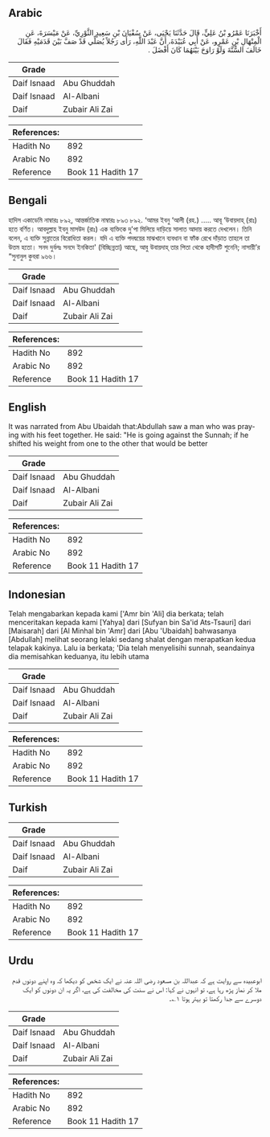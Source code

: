 ## Arabic


<div dir="rtl" lang="ar" style={{fontSize:'larger',backgroundColor:'#f8f9fa',padding:20}}>
أَخْبَرَنَا عَمْرُو بْنُ عَلِيٍّ، قَالَ حَدَّثَنَا يَحْيَى، عَنْ سُفْيَانَ بْنِ سَعِيدٍ الثَّوْرِيِّ، عَنْ مَيْسَرَةَ، عَنِ الْمِنْهَالِ بْنِ عَمْرٍو، عَنْ أَبِي عُبَيْدَةَ، أَنَّ عَبْدَ اللَّهِ، رَأَى رَجُلاً يُصَلِّي قَدْ صَفَّ بَيْنَ قَدَمَيْهِ فَقَالَ خَالَفَ السُّنَّةَ وَلَوْ رَاوَحَ بَيْنَهُمَا كَانَ أَفْضَلَ ‏.‏
</div>
<div style={{backgroundColor:'#f8f9fa',padding:20, marginBottom: 10}}><table> <thead> <tr> <th>Grade</th> <th></th> </tr> </thead> <tbody> <tr><td>Daif Isnaad</td><td>Abu Ghuddah</td></tr><tr><td>Daif Isnaad</td><td>Al-Albani</td></tr><tr><td>Daif</td><td>Zubair Ali Zai</td></tr></tbody></table><table> <thead> <tr> <th>References:</th> <th></th> </tr> </thead> <tbody><tr><td>Hadith No</td><td>892</td></tr><tr><td>Arabic No</td><td>892</td></tr><tr><td>Reference</td><td>Book 11 Hadith 17</td></tr></tbody></table></div>

## Bengali


<div dir="ltr" lang="bn" style={{fontSize:'larger',backgroundColor:'#f8f9fa',padding:20}}>
হাদিস একাডেমি নাম্বারঃ ৮৯২, আন্তর্জাতিক নাম্বারঃ ৮৯৩ ৮৯২. ‘আমর ইবনু ‘আলী (রহ.) ..... আবূ ‘উবায়দাহ্ (রাঃ) হতে বর্ণিত। আবদুল্লাহ ইবনু মাসউদ (রাঃ) এক ব্যক্তিকে দু'পা মিলিয়ে দাড়িয়ে সালাত আদায় করতে দেখলেন। তিনি বলেন, এ ব্যক্তি সুন্নাতের বিরোধিতা করল। যদি এ ব্যক্তি পদদ্বয়ের মাঝখানে ব্যবধান বা ফাঁক রেখে দাঁড়াত তাহলে তা উত্তম হতো। সনদ দুর্বলঃ সনদে ইনকিতা' (বিচ্ছিন্নতা) আছে, আবু উবায়দাহ্ তার পিতা থেকে হাদীসটি শুনেনি; নাসায়ী’র “সুনানুল কুবরা ৯৬৬।
</div>
<div style={{backgroundColor:'#f8f9fa',padding:20, marginBottom: 10}}><table> <thead> <tr> <th>Grade</th> <th></th> </tr> </thead> <tbody> <tr><td>Daif Isnaad</td><td>Abu Ghuddah</td></tr><tr><td>Daif Isnaad</td><td>Al-Albani</td></tr><tr><td>Daif</td><td>Zubair Ali Zai</td></tr></tbody></table><table> <thead> <tr> <th>References:</th> <th></th> </tr> </thead> <tbody><tr><td>Hadith No</td><td>892</td></tr><tr><td>Arabic No</td><td>892</td></tr><tr><td>Reference</td><td>Book 11 Hadith 17</td></tr></tbody></table></div>

## English


<div dir="ltr" lang="en" style={{fontSize:'larger',backgroundColor:'#f8f9fa',padding:20}}>
It was narrated from Abu Ubaidah that:Abdullah saw a man who was praying with his feet together. He said: "He is going against the Sunnah; if he shifted his weight from one to the other that would be better
</div>
<div style={{backgroundColor:'#f8f9fa',padding:20, marginBottom: 10}}><table> <thead> <tr> <th>Grade</th> <th></th> </tr> </thead> <tbody> <tr><td>Daif Isnaad</td><td>Abu Ghuddah</td></tr><tr><td>Daif Isnaad</td><td>Al-Albani</td></tr><tr><td>Daif</td><td>Zubair Ali Zai</td></tr></tbody></table><table> <thead> <tr> <th>References:</th> <th></th> </tr> </thead> <tbody><tr><td>Hadith No</td><td>892</td></tr><tr><td>Arabic No</td><td>892</td></tr><tr><td>Reference</td><td>Book 11 Hadith 17</td></tr></tbody></table></div>

## Indonesian


<div dir="ltr" lang="id" style={{fontSize:'larger',backgroundColor:'#f8f9fa',padding:20}}>
Telah mengabarkan kepada kami ['Amr bin 'Ali] dia berkata; telah menceritakan kepada kami [Yahya] dari [Sufyan bin Sa'id Ats-Tsauri] dari [Maisarah] dari [Al Minhal bin 'Amr] dari [Abu 'Ubaidah] bahwasanya [Abdullah] melihat seorang lelaki sedang shalat dengan merapatkan kedua telapak kakinya. Lalu ia berkata; 'Dia telah menyelisihi sunnah, seandainya dia memisahkan keduanya, itu lebih utama
</div>
<div style={{backgroundColor:'#f8f9fa',padding:20, marginBottom: 10}}><table> <thead> <tr> <th>Grade</th> <th></th> </tr> </thead> <tbody> <tr><td>Daif Isnaad</td><td>Abu Ghuddah</td></tr><tr><td>Daif Isnaad</td><td>Al-Albani</td></tr><tr><td>Daif</td><td>Zubair Ali Zai</td></tr></tbody></table><table> <thead> <tr> <th>References:</th> <th></th> </tr> </thead> <tbody><tr><td>Hadith No</td><td>892</td></tr><tr><td>Arabic No</td><td>892</td></tr><tr><td>Reference</td><td>Book 11 Hadith 17</td></tr></tbody></table></div>

## Turkish


<div dir="ltr" lang="tr" style={{fontSize:'larger',backgroundColor:'#f8f9fa',padding:20}}>

</div>
<div style={{backgroundColor:'#f8f9fa',padding:20, marginBottom: 10}}><table> <thead> <tr> <th>Grade</th> <th></th> </tr> </thead> <tbody> <tr><td>Daif Isnaad</td><td>Abu Ghuddah</td></tr><tr><td>Daif Isnaad</td><td>Al-Albani</td></tr><tr><td>Daif</td><td>Zubair Ali Zai</td></tr></tbody></table><table> <thead> <tr> <th>References:</th> <th></th> </tr> </thead> <tbody><tr><td>Hadith No</td><td>892</td></tr><tr><td>Arabic No</td><td>892</td></tr><tr><td>Reference</td><td>Book 11 Hadith 17</td></tr></tbody></table></div>

## Urdu


<div dir="rtl" lang="ur" style={{fontSize:'larger',backgroundColor:'#f8f9fa',padding:20}}>
ابوعبیدہ سے روایت ہے کہ عبداللہ بن مسعود رضی اللہ عنہ نے ایک شخص کو دیکھا کہ وہ اپنے دونوں قدم ملا کر نماز پڑھ رہا ہے، تو انہوں نے کہا: اس نے سنت کی مخالفت کی ہے، اگر یہ ان دونوں کو ایک دوسرے سے جدا رکھتا تو بہتر ہوتا ۱؎۔
</div>
<div style={{backgroundColor:'#f8f9fa',padding:20, marginBottom: 10}}><table> <thead> <tr> <th>Grade</th> <th></th> </tr> </thead> <tbody> <tr><td>Daif Isnaad</td><td>Abu Ghuddah</td></tr><tr><td>Daif Isnaad</td><td>Al-Albani</td></tr><tr><td>Daif</td><td>Zubair Ali Zai</td></tr></tbody></table><table> <thead> <tr> <th>References:</th> <th></th> </tr> </thead> <tbody><tr><td>Hadith No</td><td>892</td></tr><tr><td>Arabic No</td><td>892</td></tr><tr><td>Reference</td><td>Book 11 Hadith 17</td></tr></tbody></table></div>